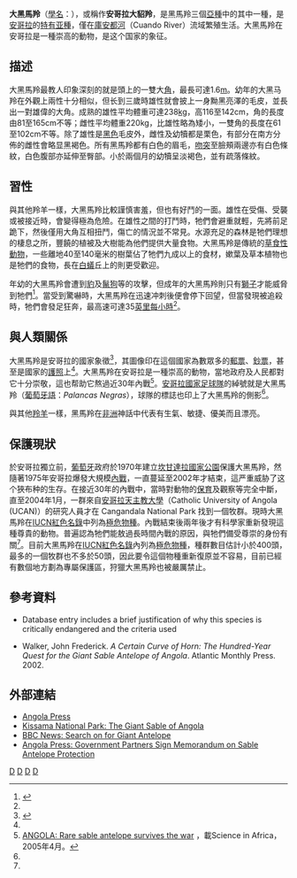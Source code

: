 {{Infraspeciesbox
| genus = Hippotragus
| species = niger
| subspecies = variani
| authority = ([[Frank_Varian|Varian]], 1916)
| synonyms = 
| status = CR
| status_system = iucn2.3
| trend = down
| image = Stavenn Hippotragus niger variani 00.jpg
| image_caption = 位於[[倫敦|倫敦]][[自然歷史博物館|自然歷史博物館]]的[[標本|標本]]
}}

'''大黑馬羚'''（[[學名|學名]]：''{{lang|la|Hippotragus niger variani}}''），或稱作'''安哥拉大貂羚'''，是黑馬羚三個[[亞種|亞種]]中的其中一種，是[[安哥拉|安哥拉]]的[[特有种|特有亚種]]，僅在[[庫安都河|庫安都河]]（Cuando River）流域繁殖生活。大黑馬羚在安哥拉是一種崇高的動物，是这个国家的象征。

==描述==
大黑馬羚最教人印象深刻的就是頭上的一雙大[[角|角]]，最長可達1.6[[米_(單位)|m]]。幼年的大黑马羚在外觀上兩性十分相似，但长到三歲時雄性就會披上一身黝黑亮澤的毛皮，並長出一對雄偉的大角。成熟的雄性平均體重可達238[[公斤|kg]]，高116至142cm，角的長度由81至165cm不等；雌性平均體重220kg，比雄性略為矮小，一雙角的長度在61至102cm不等。除了雄性是[[黑色|黑色]]毛皮外，雌性及幼犢都是栗色，有部分在南方分佈的雌性會略显黑褐色。所有黑馬羚都有白色的眉毛，[[吻突|吻突]]至臉頰兩邊亦有白色條紋，白色腹部亦延伸至臀部。小於兩個月的幼犢呈淡褐色，並有疏落條紋。

==習性==
與其他羚羊一樣，大黑馬羚比較謹慎害羞，但也有好鬥的一面。雄性在受傷、受襲或被接近時，會變得極為危險。在雄性之間的打鬥時，牠們會避重就輕，先將前足跪下，然後僅用大角互相扭鬥，傷亡的情況並不常見。水源充足的森林是牠們理想的棲息之所，豐饒的植被及大樹能為他們提供大量食物。大黑馬羚是傳統的[[草食性動物|草食性動物]]，一些離地40至140毫米的樹葉佔了牠們九成以上的食材，嫰葉及草本植物也是牠們的食物，長在[[白蟻|白蟻]]丘上的則更受歡迎。

年幼的大黑馬羚會遭到[[豹|豹]]及[[鬣狗|鬣狗]]等的攻擊，但成年的大黑馬羚則只有[[獅子|獅子]]才能威脅到牠們<ref name="EllisNTB">{{cite book| last = Ellis| first = Richard| authorlink = Richard Ellis (biologist) | title = No Turning Back: The Life and Death of Animal Species| url = https://archive.org/details/noturningbacklif00elli| publisher = Harper Perennial | date = 2004| location = New York| pages = [https://archive.org/details/noturningbacklif00elli/page/139 139]| isbn =0-06-055804-0 }}</ref>。當受到驚嚇時，大黑馬羚在迅速冲刺後便會停下回望，但當發現被追殺時，牠們會發足狂奔，最高速可達35[[英里每小時|英里每小時]]<ref name="EllisNTB"/>。

==與人類關係==
大黑馬羚是安哥拉的國家象徵<ref>{{Cite web |url=http://www.cic-wildlife.org/uploads/media/Giant_Sable.pdf |title=Conservation of the Giant Sable Antelope |access-date=2008-12-03 |archive-date=2009-07-05 |archive-url=https://web.archive.org/web/20090705145937/http://www.cic-wildlife.org/uploads/media/Giant_Sable.pdf |dead-url=no }}</ref>，其圖像印在這個國家為數眾多的[[郵票|郵票]]、[[鈔票|鈔票]]，甚至是國家的[[護照|護照]]上<ref name="EllisNTB"/>。大黑馬羚在安哥拉是一種崇高的動物，當地政府及人民都對它十分崇敬，這也帮助它熬過近30年內戰<ref name="rare">[http://www.scienceinafrica.co.za/2005/april/sableantelope.htm ANGOLA: Rare sable antelope survives the war] {{Wayback|url=http://www.scienceinafrica.co.za/2005/april/sableantelope.htm |date=20060428034542 }}，載Science in Africa，2005年4月。</ref>。[[安哥拉國家足球隊|安哥拉國家足球隊]]的綽號就是大黑馬羚（[[葡萄牙語|葡萄牙語]]：''Palancas Negras''），球隊的標誌也印上了大黑馬羚的側影<ref name="EllisNTB"/>。

與其他[[羚羊|羚羊]]一樣，黑馬羚在[[非洲|非洲]]神話中代表有生氣、敏捷、優美而且漂亮。
==保護現狀==
於安哥拉獨立前，[[葡萄牙|葡萄牙]]政府於1970年建立[[坎甘達拉國家公園|坎甘達拉國家公園]]保護大黑馬羚，然隨著1975年安哥拉爆發大規模[[安哥拉內戰|內戰]]，一直蔓延至2002年才結束，這严重威胁了这个狹布种的生存。在接近30年的內戰中，當時對動物的[[保育|保育]]及觀察等完全中斷，直至2004年1月，一群來自[[安哥拉天主教大學|安哥拉天主教大學]]（Catholic University of Angola (UCAN)）的研究人員才在 Cangandala National Park 找到一個牧群。現時大黑馬羚在[[IUCN紅色名錄|IUCN紅色名錄]]中列為[[極危物種|極危物種]]。內戰結束後兩年後才有科學家重新發現這種尊貴的動物。普遍認為牠們能敖過長時間內戰的原因，與牠們備受尊崇的身份有關<ref name="rare"/>。目前大黑馬羚在[[IUCN紅色名錄|IUCN紅色名錄]]內列為[[極危物種|極危物種]]，種群數目估計小於400頭，最多的一個牧群也不多於50頭，因此要令這個物種重新復原並不容易，目前已經有數個地方劃為專屬保護區，狩獵大黑馬羚也被嚴厲禁止。

==參考資料==
{{Reflist}}
* {{IUCN2006|assessors=Antelope Specialist Group|year=1996|id=10169|title=Hippotragus niger ssp. variani|downloaded=23 November 2006}} Database entry includes a brief justification of why this species is critically endangered and the criteria used
* Walker, John Frederick. ''A Certain Curve of Horn: The Hundred-Year Quest for the Giant Sable Antelope of Angola''. Atlantic Monthly Press. 2002.

==外部連結==
* [https://web.archive.org/web/20090215133643/http://portalangop.co.ao/motix/en_us/portal/angola/Cultural-Symbols,0db70418-b73c-4fe0-a0ea-ef1b15644f15.html Angola Press]
* [https://web.archive.org/web/20060212084411/http://www.kissama.org/giant_sable_main.html Kissama National Park: The Giant Sable of Angola]
* [http://news.bbc.co.uk/2/hi/africa/2193507.stm BBC News: Search on for Giant Antelope] {{Wayback|url=http://news.bbc.co.uk/2/hi/africa/2193507.stm |date=20200124182921 }}
* [https://web.archive.org/web/20070313152106/http://www.angolapress-angop.ao/noticia-e.asp?ID=473885 Angola Press: Government Partners Sign Memorandum on Sable Antelope Protection]
{{Taxonbar|from=Q2044963}}

[[Category:馬羚屬|D]]
[[Category:非洲哺乳動物|D]]
[[Category:安哥拉動物|D]]
[[Category:_1916年描述的动物|D]]